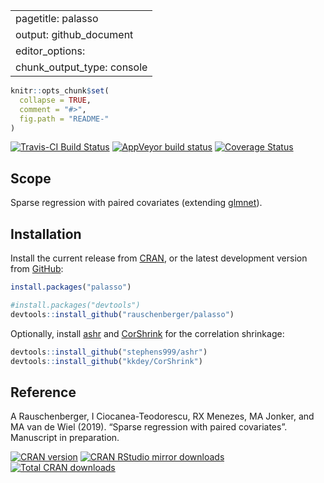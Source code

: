 
---
pagetitle: palasso
output: github_document
editor_options: 
  chunk_output_type: console
---

<!-- Modify xxx.Rmd, not xxx.md! -->

```r
knitr::opts_chunk$set(
  collapse = TRUE,
  comment = "#>",
  fig.path = "README-"
)
```

[![Travis-CI Build Status](https://travis-ci.org/rauschenberger/palasso.svg)](https://travis-ci.org/rauschenberger/palasso)
[![AppVeyor build status](https://ci.appveyor.com/api/projects/status/github/rauschenberger/palasso?svg=true)](https://ci.appveyor.com/project/rauschenberger/palasso)
[![Coverage Status](https://codecov.io/github/rauschenberger/palasso/coverage.svg?branch=master)](https://codecov.io/github/rauschenberger/palasso)

## Scope

Sparse regression with paired covariates (extending [glmnet](https://CRAN.R-project.org/package=glmnet)).

## Installation

Install the current release from [CRAN](https://CRAN.R-project.org/package=palasso),
or the latest development version from [GitHub](https://github.com/rauschenberger/palasso):

```r
install.packages("palasso")
```

```r
#install.packages("devtools")
devtools::install_github("rauschenberger/palasso")
```

Optionally, install [ashr](https://github.com/stephens999/ashr) and [CorShrink](https://github.com/kkdey/CorShrink) for the correlation shrinkage:

```r
devtools::install_github("stephens999/ashr")
devtools::install_github("kkdey/CorShrink")
```

## Reference

A Rauschenberger, I Ciocanea-Teodorescu, RX Menezes, MA Jonker, and MA van de Wiel (2019). "Sparse regression with paired covariates". Manuscript in preparation.

[![CRAN version](https://www.r-pkg.org/badges/version/palasso)](https://CRAN.R-project.org/package=palasso)
[![CRAN RStudio mirror downloads](https://cranlogs.r-pkg.org/badges/palasso)](https://CRAN.R-project.org/package=palasso)
[![Total CRAN downloads](https://cranlogs.r-pkg.org/badges/grand-total/palasso)](https://CRAN.R-project.org/package=palasso)

<!--
(www.r-pkg.org/pkg/palasso)
-->


